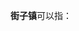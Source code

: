'''街子镇'''可以指：
{{PRC admin/disambig|51/01/84/109/000|51/16/22/112/000|63/21/28/102/000|51/07/04/209/000}}
{{disambig|cat=三字中国镇名消歧义}}